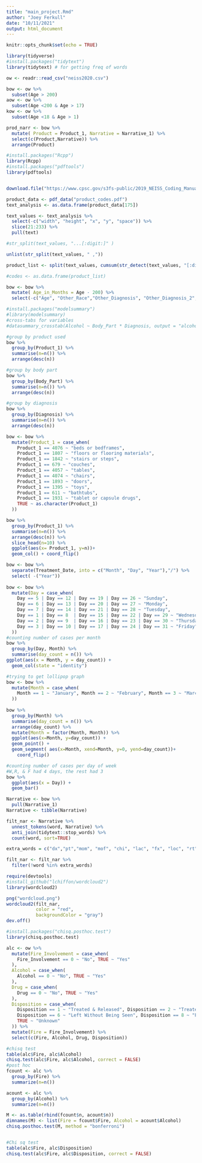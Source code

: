 ```yaml
---
title: "main_project.Rmd"
author: "Joey Ferkull"
date: "10/11/2021"
output: html_document
---
```


```r
knitr::opts_chunk$set(echo = TRUE)
```

```r

library(tidyverse)
#install.packages("tidytext")
library(tidytext) # for getting freq of words

```

```r

ow <- readr::read_csv("neiss2020.csv")

```

```r

bow <- ow %>% 
  subset(Age > 200)
aow <- ow %>% 
  subset(Age <200 & Age > 17)
kow <- ow %>%
  subset(Age <18 & Age > 1)

```

```r

prod_narr <- bow %>% 
  mutate( Product = Product_1, Narrative = Narrative_1) %>% 
  select(c(Product,Narrative)) %>%
  arrange(Product)

```


```r
#install.packages("Rcpp")
library(Rcpp)
#install.packages("pdftools")
library(pdftools)


download.file("https://www.cpsc.gov/s3fs-public/2019_NEISS_Coding_Manual.pdf", "product_codes.pdf", mode = "w")

product_data <- pdf_data("product_codes.pdf")
text_analysis <- as.data.frame(product_data[175])

text_values <- text_analysis %>% 
  select(-c("width", "height", "x", "y", "space")) %>%
  slice(21:233) %>% 
  pull(text)

#str_split(text_values, "...[:digit:]" )

unlist(str_split(text_values, " ,"))

product_list <- split(text_values, cumsum(str_detect(text_values, "[:digit:]")))

#codes <- as.data.frame(product_list)
```


```r

bow <- bow %>% 
  mutate( Age_in_Months = Age - 200) %>% 
  select(-c("Age", "Other_Race","Other_Diagnosis", "Other_Diagnosis_2", "Stratum", "PSU", "Weight" ))


```

```r
#install.packages("modelsummary")
#library(modelsummary)
#cross-tabs for variables
#datasummary_crosstab(Alcohol ~ Body_Part * Diagnosis, output = "alcohol.html",data = bow)

#group by product used
bow %>% 
  group_by(Product_1) %>% 
  summarise(n=n()) %>% 
  arrange(desc(n))

#group by body part
bow %>% 
  group_by(Body_Part) %>% 
  summarise(n=n()) %>% 
  arrange(desc(n))

#group by diagnosis
bow %>% 
  group_by(Diagnosis) %>% 
  summarise(n=n()) %>% 
  arrange(desc(n))


```

```r

bow <- bow %>% 
  mutate(Product_1 = case_when(
    Product_1 == 4076 ~ "beds or bedframes",
    Product_1 == 1807 ~ "floors or flooring materials",
    Product_1 == 1842 ~ "stairs or steps",
    Product_1 == 679 ~ "couches",
    Product_1 == 4057 ~ "tables",
    Product_1 == 4074 ~ "chairs",
    Product_1 == 1893 ~ "doors",
    Product_1 == 1395 ~ "toys",
    Product_1 == 611 ~ "bathtubs",
    Product_1 == 1931 ~ "tablet or capsule drugs",
    TRUE ~ as.character(Product_1)
  ))

bow %>% 
  group_by(Product_1) %>% 
  summarise(n=n()) %>% 
  arrange(desc(n)) %>% 
  slice_head(n=10) %>% 
  ggplot(aes(x= Product_1, y=n))+
  geom_col() + coord_flip()

```



```r

bow <- bow %>% 
  separate(Treatment_Date, into = c("Month", "Day", "Year"),"/") %>% 
  select( -("Year"))
  
bow <- bow %>% 
  mutate(Day = case_when(
    Day == 5 | Day == 12 | Day == 19 | Day == 26 ~ "Sunday",
    Day == 6 | Day == 13 | Day == 20 | Day == 27 ~ "Monday",
    Day == 7 | Day == 14 | Day == 21 | Day == 28 ~ "Tuesday",
    Day == 1 | Day == 8  | Day == 15 | Day == 22 | Day == 29 ~ "Wednesday",
    Day == 2 | Day == 9  | Day == 16 | Day == 23 | Day == 30 ~ "Thursday",
    Day == 3 | Day == 10 | Day == 17 | Day == 24 | Day == 31 ~ "Friday", TRUE ~ "Saturday"
  ))
#counting number of cases per month
bow %>% 
  group_by(Day, Month) %>% 
  summarise(day_count = n()) %>% 
ggplot(aes(x = Month, y = day_count)) +
  geom_col(state = "identity")

#trying to get lollipop graph
bow <- bow %>% 
  mutate(Month = case_when(
    Month == 1 ~ "January", Month == 2 ~ "February", Month == 3 ~ "March", Month == 4 ~ "April", Month == 5 ~ "May", Month == 6 ~ "June", Month == 7 ~ "July", Month == 8 ~ "August", Month == 9 ~ "September", Month == 10 ~ "October", Month == 11 ~ "November", TRUE ~ "December"
  ))
  
bow %>% 
  group_by(Month) %>% 
  summarise(day_count = n()) %>% 
  arrange(day_count) %>% 
  mutate(Month = factor(Month, Month)) %>% 
  ggplot(aes(x=Month, y=day_count)) +
  geom_point() + 
  geom_segment( aes(x=Month, xend=Month, y=0, yend=day_count))+
    coord_flip()

#counting number of cases per day of week
#W,R, & F had 4 days, the rest had 3
bow %>% 
  ggplot(aes(x = Day)) +
  geom_bar()

```


```r

Narrative <- bow %>% 
  pull(Narrative_1)
Narrative <- tibble(Narrative)

filt_nar <- Narrative %>% 
  unnest_tokens(word, Narrative) %>% 
  anti_join(tidytext::stop_words) %>% 
  count(word, sort=TRUE)

extra_words = c("dx","pt","mom", "mof", "chi", "lac", "fx", "loc", "rt")

filt_nar <- filt_nar %>% 
  filter(!word %in% extra_words)

```

```r

require(devtools)
#install_github("lchiffon/wordcloud2")
library(wordcloud2)

png("wordcloud.png")
wordcloud2(filt_nar,
           color = "red",
           backgroundColor = "gray")
dev.off()

```

```r
#install.packages("chisq.posthoc.test")
library(chisq.posthoc.test)

alc <- ow %>% 
  mutate(Fire_Involvement = case_when(
    Fire_Involvement == 0 ~ "No", TRUE ~ "Yes"
  ),
  Alcohol = case_when(
    Alcohol == 0 ~ "No", TRUE ~ "Yes"
  ),
  Drug = case_when(
    Drug == 0 ~ "No", TRUE ~ "Yes"
  ),
  Disposition = case_when(
    Disposition == 1 ~ "Treated & Released", Disposition == 2 ~ "Treated & Transferred", Disposition == 4 ~ "Treated & Hospitalized", Disposition == 5 ~ "Held for Observation",
    Disposition == 6 ~ "Left Without Being Seen", Disposition == 8 ~ "Fatality",
    TRUE ~ "Unknown"
  )) %>% 
  mutate(Fire = Fire_Involvement) %>% 
  select(c(Fire, Alcohol, Drug, Disposition))

#chisq test
table(alc$Fire, alc$Alcohol)
chisq.test(alc$Fire, alc$Alcohol, correct = FALSE)
#post hoc
fcount <- alc %>%
  group_by(Fire) %>% 
  summarize(n=n())

acount <- alc %>%
  group_by(Alcohol) %>%
  summarize(n=n())

M <- as.table(rbind(fcount$n, acount$n))
dimnames(M) <- list(Fire = fcount$Fire, Alcohol = acount$Alcohol)
chisq.posthoc.test(M, method = "bonferroni")


#Chi sq test
table(alc$Fire, alc$Disposition)
chisq.test(alc$Fire, alc$Disposition, correct = FALSE)

```

